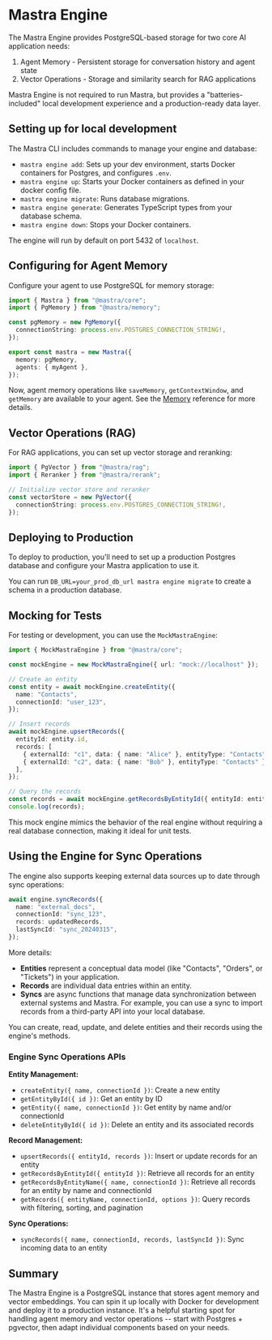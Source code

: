 # Mastra Engine

The Mastra Engine provides PostgreSQL-based storage for two core AI application needs:

1. Agent Memory - Persistent storage for conversation history and agent state
2. Vector Operations - Storage and similarity search for RAG applications

Mastra Engine is not required to run Mastra, but provides a "batteries-included" local development experience and a production-ready data layer.

## Setting up for local development

The Mastra CLI includes commands to manage your engine and database:

- `mastra engine add`: Sets up your dev environment, starts Docker containers for Postgres, and configures `.env`.
- `mastra engine up`: Starts your Docker containers as defined in your docker config file.
- `mastra engine migrate`: Runs database migrations.
- `mastra engine generate`: Generates TypeScript types from your database schema.
- `mastra engine down`: Stops your Docker containers.

The engine will run by default on port 5432 of `localhost`.

## Configuring for Agent Memory

Configure your agent to use PostgreSQL for memory storage:

```typescript
import { Mastra } from "@mastra/core";
import { PgMemory } from "@mastra/memory";

const pgMemory = new PgMemory({
  connectionString: process.env.POSTGRES_CONNECTION_STRING!,
});

export const mastra = new Mastra({
  memory: pgMemory,
  agents: { myAgent },
});
```

Now, agent memory operations like `saveMemory`, `getContextWindow`, and `getMemory` are available to your agent. See the [Memory](../agents/memory.mdx) reference for more details.

## Vector Operations (RAG)

For RAG applications, you can set up vector storage and reranking:

```typescript
import { PgVector } from "@mastra/rag";
import { Reranker } from "@mastra/rerank";

// Initialize vector store and reranker
const vectorStore = new PgVector({
  connectionString: process.env.POSTGRES_CONNECTION_STRING!,
});
```

## Deploying to Production

To deploy to production, you'll need to set up a production Postgres database and configure your Mastra application to use it.

You can run `DB_URL=your_prod_db_url mastra engine migrate` to create a schema in a production database.

## Mocking for Tests

For testing or development, you can use the `MockMastraEngine`:

```typescript
import { MockMastraEngine } from "@mastra/core";

const mockEngine = new MockMastraEngine({ url: "mock://localhost" });

// Create an entity
const entity = await mockEngine.createEntity({
  name: "Contacts",
  connectionId: "user_123",
});

// Insert records
await mockEngine.upsertRecords({
  entityId: entity.id,
  records: [
    { externalId: "c1", data: { name: "Alice" }, entityType: "Contacts" },
    { externalId: "c2", data: { name: "Bob" }, entityType: "Contacts" },
  ],
});

// Query the records
const records = await mockEngine.getRecordsByEntityId({ entityId: entity.id });
console.log(records);
```

This mock engine mimics the behavior of the real engine without requiring a real database connection, making it ideal for unit tests.

## Using the Engine for Sync Operations

The engine also supports keeping external data sources up to date through sync operations:

```typescript showLineNumbers copy
await engine.syncRecords({
  name: "external_docs",
  connectionId: "sync_123",
  records: updatedRecords,
  lastSyncId: "sync_20240315",
});
```

More details:

- **Entities** represent a conceptual data model (like "Contacts", "Orders", or "Tickets") in your application.
- **Records** are individual data entries within an entity.
- **Syncs** are async functions that manage data synchronization between external systems and Mastra. For example, you can use a sync to import records from a third-party API into your local database.

You can create, read, update, and delete entities and their records using the engine's methods.

### Engine Sync Operations APIs

**Entity Management:**

- `createEntity({ name, connectionId })`: Create a new entity
- `getEntityById({ id })`: Get an entity by ID
- `getEntity({ name, connectionId })`: Get entity by name and/or connectionId
- `deleteEntityById({ id })`: Delete an entity and its associated records

**Record Management:**

- `upsertRecords({ entityId, records })`: Insert or update records for an entity
- `getRecordsByEntityId({ entityId })`: Retrieve all records for an entity
- `getRecordsByEntityName({ name, connectionId })`: Retrieve all records for an entity by name and connectionId
- `getRecords({ entityName, connectionId, options })`: Query records with filtering, sorting, and pagination

**Sync Operations:**

- `syncRecords({ name, connectionId, records, lastSyncId })`: Sync incoming data to an entity

## Summary

The Mastra Engine is a PostgreSQL instance that stores agent memory and vector embeddings. You can spin it up locally with Docker for development and deploy it to a production instance. It's a helpful starting spot for handling agent memory and vector operations -- start with Postgres + pgvector, then adapt individual components based on your needs.
